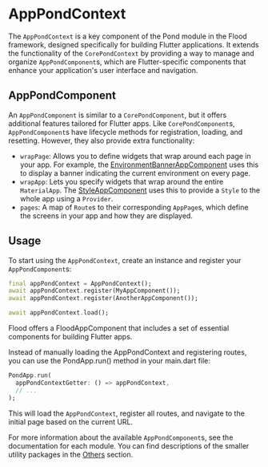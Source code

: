 # AppPondContext

The `AppPondContext` is a key component of the Pond module in the Flood framework, designed specifically for building Flutter applications. It extends the functionality of the `CorePondContext` by providing a way to manage and organize `AppPondComponent`s, which are Flutter-specific components that enhance your application's user interface and navigation.

## AppPondComponent

An `AppPondComponent` is similar to a `CorePondComponent`, but it offers additional features tailored for Flutter apps. Like `CorePondComponent`s, `AppPondComponent`s have lifecycle methods for registration, loading, and resetting. However, they also provide extra functionality:

-   `wrapPage`: Allows you to define widgets that wrap around each page in your app. For example, the [EnvironmentBannerAppComponent](/other/environment-banner) uses this to display a banner indicating the current environment on every page.
-   `wrapApp`: Lets you specify widgets that wrap around the entire `MaterialApp`. The [StyleAppComponent](/style) uses this to provide a `Style` to the whole app using a `Provider`.
-   `pages`: A map of `Route`s to their corresponding `AppPage`s, which define the screens in your app and how they are displayed.

## Usage

To start using the `AppPondContext`, create an instance and register your `AppPondComponent`s:

```dart
final appPondContext = AppPondContext();
await appPondContext.register(MyAppComponent());
await appPondContext.register(AnotherAppComponent());

await appPondContext.load();
```

Flood offers a FloodAppComponent that includes a set of essential components for building Flutter apps.

Instead of manually loading the AppPondContext and registering routes, you can use the PondApp.run() method in your main.dart file:

```dart
PondApp.run(
  appPondContextGetter: () => appPondContext,
  // ...
);
```

This will load the `AppPondContext`, register all routes, and navigate to the initial page based on the current URL.

For more information about the available `AppPondComponent`s, see the documentation for each module. You can find descriptions of the smaller utility packages in the [Others](/others) section.
